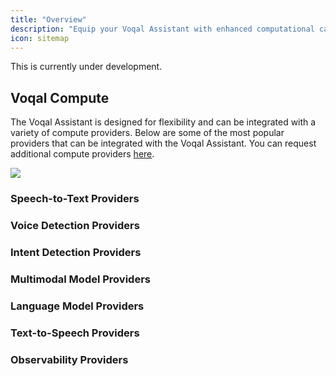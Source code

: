 ```yaml
---
title: "Overview"
description: "Equip your Voqal Assistant with enhanced computational capabilities"
icon: sitemap
---
```


<Warning>This is currently under development.</Warning>

## Voqal Compute

The Voqal Assistant is designed for flexibility and can be integrated with a variety of compute providers.
Below are some of the most popular providers that can be integrated with the Voqal Assistant.
You can request additional compute providers [here](https://github.com/voqal/voqal/issues).

<img src="/images/bring_your_own_ai.svg"/>

### Speech-to-Text Providers

<CardGroup cols={4}>
<Card
    title="Deepgram"
    href="/compute/stt/deepgram"
    icon="trophy-star"
></Card>
<Card
  title="OpenAI"
  href="/compute/stt/openai"
  icon="star"
></Card>
<Card
    title="Picovoice"
    href="/compute/stt/picovoice"
    icon="star-half"
></Card>
</CardGroup>

### Voice Detection Providers

<CardGroup cols={4}>
<Card
    title="Picovoice"
    href="/compute/vad/picovoice"
    icon="trophy-star"
></Card>
<Card
    title="Voqal"
    href="/compute/vad/voqal"
    icon="star-half"
></Card>
</CardGroup>

### Intent Detection Providers

<CardGroup cols={4}>
<Card
    title="Deepgram"
    href="/compute/intent/deepgram"
    icon="trophy-star"
></Card>
<Card
    title="Serenade"
    href="/compute/intent/serenade"
    icon="star"
></Card>
<Card
    title="Picovoice"
    href="/compute/intent/picovoice"
    icon="star-half"
></Card>
</CardGroup>

### Multimodal Model Providers

<CardGroup cols={4}>
<Card
    title="Gemini"
    href="/compute/mm/gemini"
    icon="trophy-star"
></Card>
</CardGroup>

### Language Model Providers

<CardGroup cols={4}>
<Card
    title="OpenAI"
    href="/compute/llm/openai"
    icon="trophy-star"
></Card>
<Card
    title="Mistral AI"
    href="/compute/llm/mistralai"
    icon="star-half"
></Card>
<Card
    title="Hugging Face"
    href="/compute/llm/huggingface"
    icon="asterisk"
></Card>
<Card
    title="TogetherAI"
    href="/compute/llm/togetherai"
    icon="asterisk"
></Card>
<Card
    title="Ollama"
    href="/compute/llm/ollama"
    icon="asterisk"
></Card>
<Card
    title="Groq"
    href="/compute/llm/groq"
    icon="asterisk"
></Card>
</CardGroup>

### Text-to-Speech Providers

<CardGroup cols={4}>
<Card
    title="OpenAI"
    href="/compute/tts/openai"
    icon="trophy-star"
></Card>
<Card
    title="Deepgram"
    href="/compute/tts/deepgram"
    icon="star"
></Card>
<Card
    title="Picovoice"
    href="/compute/tts/picovoice"
    icon="star-half"
></Card>
</CardGroup>

### Observability Providers

<CardGroup cols={4}>
<Card
    title="Helicone"
    href="/compute/observability/helicone"
    icon="trophy-star"
></Card>
</CardGroup>

